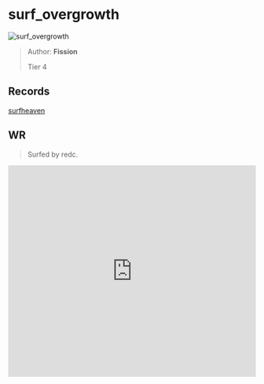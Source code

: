 
# surf_overgrowth

![surf_overgrowth](https://raw.githubusercontent.com/Sayt123/SurfMapPics/Maps-and-bonuses/csgo/surf_overgrowth.jpg)

> Author: **Fission**
>
> Tier 4

## Records

[surfheaven](https://surfheaven.eu/map/surf_overgrowth)

## WR

> Surfed by redc.

<iframe
width="100%"
height="430"
src="https://www.youtube.com/embed/-zLrwB17r8A"
frameborder="0"
allow="accelerometer; autoplay; clipboard-write; encrypted-media; gyroscope; picture-in-picture"
allowFullScreen
/>

```md

[Surf Timer] - Kong dong finished in 02:51:50 (WR -00:01:05). Improving by 00:01:28
[Surf Timer] - Kong dong beat the map record! Rank: 1/2130


```
                